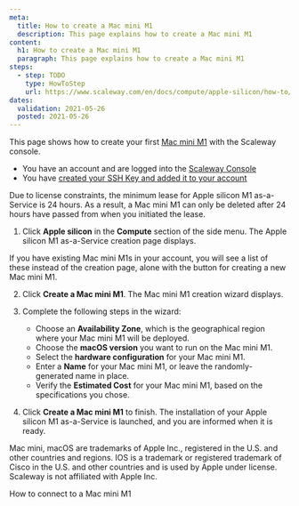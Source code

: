 ```yaml
---
meta:
  title: How to create a Mac mini M1
  description: This page explains how to create a Mac mini M1
content:
  h1: How to create a Mac mini M1
  paragraph: This page explains how to create a Mac mini M1
steps:
  - step: TODO
    type: HowToStep
    url: https://www.scaleway.com/en/docs/compute/apple-silicon/how-to/create-mac-mini-m1/
dates:
  validation: 2021-05-26
  posted: 2021-05-26
---
```


This page shows how to create your first [Mac mini M1](/compute/apple-silicon/concepts#mac-mini-m1) with the Scaleway console.

<Message type="requirement">

  - You have an account and are logged into the [Scaleway Console](https://console.scaleway.com)
  - You have [created your SSH Key and added it to your account](/console/my-project/how-to/create-ssh-key/)

</Message>


<Message type="important">

Due to license constraints, the minimum lease for Apple silicon M1 as-a-Service is 24 hours. As a result, a Mac mini M1 can only be deleted after 24 hours have passed from when you initiated the lease.

</Message>

1. Click **Apple silicon** in the **Compute** section of the side menu. The Apple silicon M1 as-a-Service creation page displays. 

  <Lightbox src="scaleway-m1-splash.png" alt="" />
   
  <Message type="note">

  If you have existing Mac mini M1s in your account, you will see a list of
  these instead of the creation page, alone with the <Icon name="plus" />
  button for creating a new Mac mini M1.

  </Message>

2. Click **Create a Mac mini M1**. The Mac mini M1 creation wizard displays.

3. Complete the following steps in the wizard: 
    - Choose an **Availability Zone**, which is the geographical region where your Mac mini M1 will be deployed.
    - Choose the **macOS version** you want to run on the Mac mini M1. 
    - Select the **hardware configuration** for your Mac mini M1. 
    - Enter a **Name** for your Mac mini M1, or leave the randomly-generated name in place. 
    - Verify the **Estimated Cost** for your Mac mini M1, based on the specifications you chose.

4. Click **Create a Mac mini M1** to finish. The installation of your Apple silicon M1 as-a-Service is launched, and you are informed when it is ready.

<Message type="note">

Mac mini, macOS are trademarks of Apple Inc., registered in the U.S. and other countries and regions. IOS is a trademark or registered trademark of Cisco in the U.S. and other countries and is used by Apple under license. Scaleway is not affiliated with Apple Inc.

</Message> 

<Navigation title="See Also">
  <NextButton to="/compute/apple-silicon/how-to/connect-to-mac-mini-m1/">How to connect to a Mac mini M1</NextButton>
</Navigation>